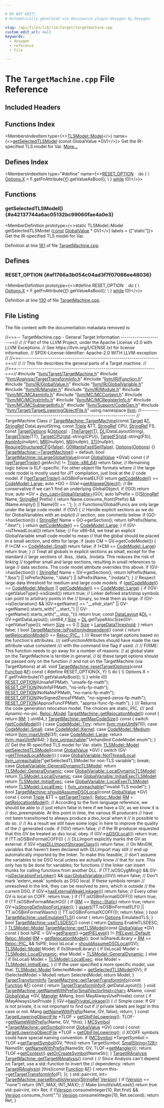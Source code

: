 ```yaml
---

# DO NOT EDIT!
# Automatically generated via docusaurus-plugin-doxygen by Doxygen.

slug: /api/files/lib/lib/target/targetmachine-cpp
custom_edit_url: null
keywords:
  - doxygen
  - reference
  - file

---
```





# The `TargetMachine.cpp` File Reference

<DoxygenPage pluginConfig={pluginConfig}>



## Included Headers

<IncludesList>
<IncludesListItem
  filePath="llvm/Target/TargetMachine.h"
  permalink="/docs/api/files/include/include/llvm/include/llvm/target/targetmachine-h"
  isLocal="true" />
<IncludesListItem
  filePath="llvm/Analysis/TargetTransformInfo.h"
  permalink="/docs/api/files/include/include/llvm/include/llvm/analysis/targettransforminfo-h"
  isLocal="true" />
<IncludesListItem
  filePath="llvm/IR/Function.h"
  permalink="/docs/api/files/include/include/llvm/include/llvm/ir/function-h"
  isLocal="true" />
<IncludesListItem
  filePath="llvm/IR/GlobalValue.h"
  permalink="/docs/api/files/include/include/llvm/include/llvm/ir/globalvalue-h"
  isLocal="true" />
<IncludesListItem
  filePath="llvm/IR/GlobalVariable.h"
  permalink="/docs/api/files/include/include/llvm/include/llvm/ir/globalvariable-h"
  isLocal="true" />
<IncludesListItem
  filePath="llvm/IR/Mangler.h"
  permalink="/docs/api/files/include/include/llvm/include/llvm/ir/mangler-h"
  isLocal="true" />
<IncludesListItem
  filePath="llvm/IR/Module.h"
  permalink="/docs/api/files/include/include/llvm/include/llvm/ir/module-h"
  isLocal="true" />
<IncludesListItem
  filePath="llvm/MC/MCAsmInfo.h"
  permalink="/docs/api/files/include/include/llvm/include/llvm/mc/mcasminfo-h"
  isLocal="true" />
<IncludesListItem
  filePath="llvm/MC/MCContext.h"
  permalink="/docs/api/files/include/include/llvm/include/llvm/mc/mccontext-h"
  isLocal="true" />
<IncludesListItem
  filePath="llvm/MC/MCInstrInfo.h"
  permalink="/docs/api/files/include/include/llvm/include/llvm/mc/mcinstrinfo-h"
  isLocal="true" />
<IncludesListItem
  filePath="llvm/MC/MCRegisterInfo.h"
  permalink="/docs/api/files/include/include/llvm/include/llvm/mc/mcregisterinfo-h"
  isLocal="true" />
<IncludesListItem
  filePath="llvm/MC/MCSubtargetInfo.h"
  permalink="/docs/api/files/include/include/llvm/include/llvm/mc/mcsubtargetinfo-h"
  isLocal="true" />
<IncludesListItem
  filePath="llvm/Support/CodeGen.h"
  permalink="/docs/api/files/include/include/llvm/include/llvm/support/codegen-h"
  isLocal="true" />
<IncludesListItem
  filePath="llvm/Target/TargetLoweringObjectFile.h"
  permalink="/docs/api/files/include/include/llvm/include/llvm/target/targetloweringobjectfile-h"
  isLocal="true" />
</IncludesList>

## Functions Index

<MembersIndex>

<MembersIndexItem
  type={<><a href="/docs/api/namespaces/llvm/tlsmodel/#a8911c5bfb68fc4ed3ac824f04f150120">TLSModel::Model</a></>}
  name={<><a href="#a42137744a6ac05132bc99060fae4a0e3">getSelectedTLSModel</a> (const GlobalValue &#42;GV)</>}>
Get the IR-specified TLS model for Var. <a href="#a42137744a6ac05132bc99060fae4a0e3">More...</a>
</MembersIndexItem>

</MembersIndex>

## Defines Index

<MembersIndex>

<MembersIndexItem
  type="#define"
  name={<><a href="#af1766a3b054c04ad3f7f07086ee48036">RESET&#95;OPTION</a>&nbsp;&nbsp;&nbsp;  do &#123;                                                                  \\
    <a href="/docs/api/files/lib/lib/tablegen/tablegenbackendskeleton-cpp/#ab60f28d7a141ac46ccc200176a1bca8b">Options.X</a> = F.getFnAttribute(<a href="/docs/api/files/lib/lib/tablegen/tablegenbackendskeleton-cpp/#a262774d3e5186511427e5b2414a85f7f">Y</a>).getValueAsBool();     \\
  &#125; <a href="/docs/api/files/lib/lib/target/lib/target/nvptx/nvvmreflect-cpp/#a503c0214540e80733c0a0c53c067e6ee">while</a> (0)</>}>
</MembersIndexItem>

</MembersIndex>


<SectionDefinition>

## Functions

### getSelectedTLSModel() {#a42137744a6ac05132bc99060fae4a0e3}

<MemberDefinition
  prototype={<>static TLSModel::Model getSelectedTLSModel (<a href="/docs/api/files/lib/lib/target/lib/target/aarch64/aarch64promoteconstant-cpp/#a90f8350fecae261c25be85d38b451bff">const</a> <a href="/docs/api/classes/llvm/globalvalue">GlobalValue</a> &#42; GV)</>}
  labels = {["static"]}>
Get the IR-specified TLS model for Var.

Definition at line <a href="#l00161">161</a> of file <a href="/docs/api/files/lib/lib/target/targetmachine-cpp">TargetMachine.cpp</a>.
</MemberDefinition>

</SectionDefinition>

<SectionDefinition>

## Defines

### RESET&#95;OPTION {#af1766a3b054c04ad3f7f07086ee48036}

<MemberDefinition
  prototype={<>#define RESET&#95;OPTION&nbsp;&nbsp;&nbsp;  do &#123;                                                                  \\
    <a href="/docs/api/files/lib/lib/tablegen/tablegenbackendskeleton-cpp/#ab60f28d7a141ac46ccc200176a1bca8b">Options.X</a> = F.getFnAttribute(<a href="/docs/api/files/lib/lib/tablegen/tablegenbackendskeleton-cpp/#a262774d3e5186511427e5b2414a85f7f">Y</a>).getValueAsBool();     \\
  &#125; <a href="/docs/api/files/lib/lib/target/lib/target/nvptx/nvvmreflect-cpp/#a503c0214540e80733c0a0c53c067e6ee">while</a> (0)</>}>

Definition at line <a href="#l00130">130</a> of file <a href="/docs/api/files/lib/lib/target/targetmachine-cpp">TargetMachine.cpp</a>.
</MemberDefinition>

</SectionDefinition>

## File Listing

The file content with the documentation metadata removed is:

<ProgramListing>

<Link id="l00001" /><CodeLine lineNumber="1"><span class="doxyHighlightComment">//===-- TargetMachine.cpp - General Target Information ---------------------==//</span></CodeLine>
<Link id="l00002" /><CodeLine lineNumber="2"><span class="doxyHighlightComment">//</span></CodeLine>
<Link id="l00003" /><CodeLine lineNumber="3"><span class="doxyHighlightComment">// Part of the LLVM Project, under the Apache License v2.0 with LLVM Exceptions.</span></CodeLine>
<Link id="l00004" /><CodeLine lineNumber="4"><span class="doxyHighlightComment">// See https://llvm.org/LICENSE.txt for license information.</span></CodeLine>
<Link id="l00005" /><CodeLine lineNumber="5"><span class="doxyHighlightComment">// SPDX-License-Identifier: Apache-2.0 WITH LLVM-exception</span></CodeLine>
<Link id="l00006" /><CodeLine lineNumber="6"><span class="doxyHighlightComment">//</span></CodeLine>
<Link id="l00007" /><CodeLine lineNumber="7"><span class="doxyHighlightComment">//===----------------------------------------------------------------------===//</span></CodeLine>
<Link id="l00008" /><CodeLine lineNumber="8"><span class="doxyHighlightComment">//</span></CodeLine>
<Link id="l00009" /><CodeLine lineNumber="9"><span class="doxyHighlightComment">// This file describes the general parts of a Target machine.</span></CodeLine>
<Link id="l00010" /><CodeLine lineNumber="10"><span class="doxyHighlightComment">//</span></CodeLine>
<Link id="l00011" /><CodeLine lineNumber="11"><span class="doxyHighlightComment">//===----------------------------------------------------------------------===//</span></CodeLine>
<Link id="l00012" /><CodeLine lineNumber="12"></CodeLine>
<Link id="l00013" /><CodeLine lineNumber="13"><span class="doxyHighlightPreprocessor">#include &quot;<a href="/docs/api/files/include/include/llvm/include/llvm/target/targetmachine-h">llvm/Target/TargetMachine.h</a>&quot;</span></CodeLine>
<Link id="l00014" /><CodeLine lineNumber="14"><span class="doxyHighlightPreprocessor">#include &quot;<a href="/docs/api/files/include/include/llvm/include/llvm/analysis/targettransforminfo-h">llvm/Analysis/TargetTransformInfo.h</a>&quot;</span></CodeLine>
<Link id="l00015" /><CodeLine lineNumber="15"><span class="doxyHighlightPreprocessor">#include &quot;<a href="/docs/api/files/include/include/llvm/include/llvm/ir/function-h">llvm/IR/Function.h</a>&quot;</span></CodeLine>
<Link id="l00016" /><CodeLine lineNumber="16"><span class="doxyHighlightPreprocessor">#include &quot;<a href="/docs/api/files/include/include/llvm/include/llvm/ir/globalvalue-h">llvm/IR/GlobalValue.h</a>&quot;</span></CodeLine>
<Link id="l00017" /><CodeLine lineNumber="17"><span class="doxyHighlightPreprocessor">#include &quot;<a href="/docs/api/files/include/include/llvm/include/llvm/ir/globalvariable-h">llvm/IR/GlobalVariable.h</a>&quot;</span></CodeLine>
<Link id="l00018" /><CodeLine lineNumber="18"><span class="doxyHighlightPreprocessor">#include &quot;<a href="/docs/api/files/include/include/llvm/include/llvm/ir/mangler-h">llvm/IR/Mangler.h</a>&quot;</span></CodeLine>
<Link id="l00019" /><CodeLine lineNumber="19"><span class="doxyHighlightPreprocessor">#include &quot;<a href="/docs/api/files/include/include/llvm/include/llvm/ir/module-h">llvm/IR/Module.h</a>&quot;</span></CodeLine>
<Link id="l00020" /><CodeLine lineNumber="20"><span class="doxyHighlightPreprocessor">#include &quot;<a href="/docs/api/files/include/include/llvm/include/llvm/mc/mcasminfo-h">llvm/MC/MCAsmInfo.h</a>&quot;</span></CodeLine>
<Link id="l00021" /><CodeLine lineNumber="21"><span class="doxyHighlightPreprocessor">#include &quot;<a href="/docs/api/files/include/include/llvm/include/llvm/mc/mccontext-h">llvm/MC/MCContext.h</a>&quot;</span></CodeLine>
<Link id="l00022" /><CodeLine lineNumber="22"><span class="doxyHighlightPreprocessor">#include &quot;<a href="/docs/api/files/include/include/llvm/include/llvm/mc/mcinstrinfo-h">llvm/MC/MCInstrInfo.h</a>&quot;</span></CodeLine>
<Link id="l00023" /><CodeLine lineNumber="23"><span class="doxyHighlightPreprocessor">#include &quot;<a href="/docs/api/files/include/include/llvm/include/llvm/mc/mcregisterinfo-h">llvm/MC/MCRegisterInfo.h</a>&quot;</span></CodeLine>
<Link id="l00024" /><CodeLine lineNumber="24"><span class="doxyHighlightPreprocessor">#include &quot;<a href="/docs/api/files/include/include/llvm/include/llvm/mc/mcsubtargetinfo-h">llvm/MC/MCSubtargetInfo.h</a>&quot;</span></CodeLine>
<Link id="l00025" /><CodeLine lineNumber="25"><span class="doxyHighlightPreprocessor">#include &quot;<a href="/docs/api/files/include/include/llvm/include/llvm/support/codegen-h">llvm/Support/CodeGen.h</a>&quot;</span></CodeLine>
<Link id="l00026" /><CodeLine lineNumber="26"><span class="doxyHighlightPreprocessor">#include &quot;<a href="/docs/api/files/include/include/llvm/include/llvm/target/targetloweringobjectfile-h">llvm/Target/TargetLoweringObjectFile.h</a>&quot;</span></CodeLine>
<Link id="l00027" /><CodeLine lineNumber="27"><span class="doxyHighlightKeyword">using namespace </span><span class="doxyHighlight"><a href="/docs/api/namespaces/llvm">llvm</a>;</span></CodeLine>
<Link id="l00028" /><CodeLine lineNumber="28"></CodeLine>
<Link id="l00029" /><CodeLine lineNumber="29"><span class="doxyHighlightComment">//---------------------------------------------------------------------------</span></CodeLine>
<Link id="l00030" /><CodeLine lineNumber="30"><span class="doxyHighlightComment">// TargetMachine Class</span></CodeLine>
<Link id="l00031" /><CodeLine lineNumber="31"><span class="doxyHighlightComment">//</span></CodeLine>
<Link id="l00032" /><CodeLine lineNumber="32"></CodeLine>
<Link id="l00033" /><CodeLine lineNumber="33" lineLink="/docs/api/classes/llvm/targetmachine/#af0be9a5447cbeb928c2e3156cc071017"><span class="doxyHighlight"><a href="/docs/api/classes/llvm/targetmachine/#af0be9a5447cbeb928c2e3156cc071017">TargetMachine::TargetMachine</a>(</span><span class="doxyHighlightKeyword">const</span><span class="doxyHighlight"> <a href="/docs/api/classes/llvm/target">Target</a> &amp;<a href="/docs/api/files/lib/lib/target/lib/target/mips/mips16isellowering-cpp/#a0acb682b8260ab1c60b918599864e2e5">T</a>, <a href="/docs/api/classes/llvm/stringref">StringRef</a> DataLayoutString,</span></CodeLine>
<Link id="l00034" /><CodeLine lineNumber="34"><span class="doxyHighlight">                             </span><span class="doxyHighlightKeyword">const</span><span class="doxyHighlight"> <a href="/docs/api/classes/llvm/triple">Triple</a> &amp;TT, <a href="/docs/api/classes/llvm/stringref">StringRef</a> CPU, <a href="/docs/api/classes/llvm/stringref">StringRef</a> FS,</span></CodeLine>
<Link id="l00035" /><CodeLine lineNumber="35"><span class="doxyHighlight">                             </span><span class="doxyHighlightKeyword">const</span><span class="doxyHighlight"> <a href="/docs/api/classes/llvm/targetoptions">TargetOptions</a> &amp;<a href="/docs/api/classes/llvm/targetmachine/#ab1fb67187fc37e569cc5171cbebba873">Options</a>)</span></CodeLine>
<Link id="l00036" /><CodeLine lineNumber="36"><span class="doxyHighlight">    : <a href="/docs/api/classes/llvm/targetmachine/#adde45f08eafa48f29b1b6d9f98a38814">TheTarget</a>(<a href="/docs/api/files/lib/lib/target/lib/target/mips/mips16isellowering-cpp/#a0acb682b8260ab1c60b918599864e2e5">T</a>), <a href="/docs/api/classes/llvm/targetmachine/#a8c1d24a5ba7222c0f7ddce3a50a7a048">DL</a>(DataLayoutString), <a href="/docs/api/classes/llvm/targetmachine/#a05856d96e88224279af8b29edfd1c9ad">TargetTriple</a>(TT),</span></CodeLine>
<Link id="l00037" /><CodeLine lineNumber="37"><span class="doxyHighlight">      <a href="/docs/api/classes/llvm/targetmachine/#a9ca45577ddb8efe4904398939fae28d1">TargetCPU</a>(<a href="/docs/api/namespaces/std">std</a>::string(CPU)), <a href="/docs/api/classes/llvm/targetmachine/#a795cc09ce82b6ef057e5400a5cee7d68">TargetFS</a>(<a href="/docs/api/namespaces/std">std</a>::string(FS)), <a href="/docs/api/classes/llvm/targetmachine/#a05f434744b4ee29d39763ce90aae0156">AsmInfo</a>(nullptr),</span></CodeLine>
<Link id="l00038" /><CodeLine lineNumber="38"><span class="doxyHighlight">      <a href="/docs/api/classes/llvm/targetmachine/#af7371bb744de95d18d5b583bedf49056">MRI</a>(nullptr), <a href="/docs/api/classes/llvm/targetmachine/#a6f6199d597301a76dc85a4c244549fdd">MII</a>(nullptr), <a href="/docs/api/classes/llvm/targetmachine/#aaebd1c0e5f028848cc0e548bf015aaf1">STI</a>(nullptr), <a href="/docs/api/classes/llvm/targetmachine/#abf089bfce826d2561637f8a6b388e27d">RequireStructuredCFG</a>(<a href="/docs/api/namespaces/false">false</a>),</span></CodeLine>
<Link id="l00039" /><CodeLine lineNumber="39"><span class="doxyHighlight">      <a href="/docs/api/classes/llvm/targetmachine/#a9398df1c20ab3f6d740829adfa6e56d9">O0WantsFastISel</a>(<a href="/docs/api/namespaces/false">false</a>), <a href="/docs/api/classes/llvm/targetmachine/#ab1fb67187fc37e569cc5171cbebba873">Options</a>(<a href="/docs/api/classes/llvm/targetmachine/#ab1fb67187fc37e569cc5171cbebba873">Options</a>) &#123;&#125;</span></CodeLine>
<Link id="l00040" /><CodeLine lineNumber="40"></CodeLine>
<Link id="l00041" /><CodeLine lineNumber="41"><span class="doxyHighlight"><a href="/docs/api/classes/llvm/targetmachine/#ac5319a5805c0cbcf008ac45415c9b96e">TargetMachine::~TargetMachine</a>() = </span><span class="doxyHighlightKeywordFlow">default</span><span class="doxyHighlight">;</span></CodeLine>
<Link id="l00042" /><CodeLine lineNumber="42"></CodeLine>
<Link id="l00043" /><CodeLine lineNumber="43" lineLink="/docs/api/classes/llvm/targetmachine/#ae5d09e961ee51900ce14d985bbc0839b"><span class="doxyHighlightKeywordType">bool</span><span class="doxyHighlight"> <a href="/docs/api/classes/llvm/targetmachine/#ae5d09e961ee51900ce14d985bbc0839b">TargetMachine::isLargeGlobalValue</a>(</span><span class="doxyHighlightKeyword">const</span><span class="doxyHighlight"> <a href="/docs/api/classes/llvm/globalvalue">GlobalValue</a> &#42;GVal)</span><span class="doxyHighlightKeyword"> const </span><span class="doxyHighlight">&#123;</span></CodeLine>
<Link id="l00044" /><CodeLine lineNumber="44"><span class="doxyHighlight">  </span><span class="doxyHighlightKeywordFlow">if</span><span class="doxyHighlight"> (<a href="/docs/api/classes/llvm/targetmachine/#a33fe94054a904130a7c774f78423c8b7">getTargetTriple</a>().getArch() != <a href="/docs/api/classes/llvm/triple/#a547abd13f7a3c063aa72c8192a868154a13d8ce5e71051718a537277c6a594062">Triple::x86&#95;64</a>)</span></CodeLine>
<Link id="l00045" /><CodeLine lineNumber="45"><span class="doxyHighlight">    </span><span class="doxyHighlightKeywordFlow">return</span><span class="doxyHighlight"> </span><span class="doxyHighlightKeyword">false</span><span class="doxyHighlight">;</span></CodeLine>
<Link id="l00046" /><CodeLine lineNumber="46"></CodeLine>
<Link id="l00047" /><CodeLine lineNumber="47"><span class="doxyHighlight">  </span><span class="doxyHighlightComment">// Remaining logic below is ELF-specific. For other object file formats where</span></CodeLine>
<Link id="l00048" /><CodeLine lineNumber="48"><span class="doxyHighlight">  </span><span class="doxyHighlightComment">// the large code model is mostly used for JIT compilation, just look at the</span></CodeLine>
<Link id="l00049" /><CodeLine lineNumber="49"><span class="doxyHighlight">  </span><span class="doxyHighlightComment">// code model.</span></CodeLine>
<Link id="l00050" /><CodeLine lineNumber="50"><span class="doxyHighlight">  </span><span class="doxyHighlightKeywordFlow">if</span><span class="doxyHighlight"> (!<a href="/docs/api/classes/llvm/targetmachine/#a33fe94054a904130a7c774f78423c8b7">getTargetTriple</a>().isOSBinFormatELF())</span></CodeLine>
<Link id="l00051" /><CodeLine lineNumber="51"><span class="doxyHighlight">    </span><span class="doxyHighlightKeywordFlow">return</span><span class="doxyHighlight"> <a href="/docs/api/classes/llvm/targetmachine/#ae106f6c6362377b3016f0d174227e193">getCodeModel</a>() == <a href="/docs/api/namespaces/llvm/codemodel/#afc59396a9e5809fc92938e203d91a8dfa5208f558fccf9f63423fb5385bb3e75c">CodeModel::Large</a>;</span></CodeLine>
<Link id="l00052" /><CodeLine lineNumber="52"></CodeLine>
<Link id="l00053" /><CodeLine lineNumber="53"><span class="doxyHighlight">  </span><span class="doxyHighlightKeyword">auto</span><span class="doxyHighlight"> &#42;GO = GVal-&gt;<a href="/docs/api/classes/llvm/globalvalue/#a788ede5201dc9b44e419e9fd2fbb38bf">getAliaseeObject</a>();</span></CodeLine>
<Link id="l00054" /><CodeLine lineNumber="54"></CodeLine>
<Link id="l00055" /><CodeLine lineNumber="55"><span class="doxyHighlight">  </span><span class="doxyHighlightComment">// Be conservative if we can&#39;t find an underlying GlobalObject.</span></CodeLine>
<Link id="l00056" /><CodeLine lineNumber="56"><span class="doxyHighlight">  </span><span class="doxyHighlightKeywordFlow">if</span><span class="doxyHighlight"> (!GO)</span></CodeLine>
<Link id="l00057" /><CodeLine lineNumber="57"><span class="doxyHighlight">    </span><span class="doxyHighlightKeywordFlow">return</span><span class="doxyHighlight"> </span><span class="doxyHighlightKeyword">true</span><span class="doxyHighlight">;</span></CodeLine>
<Link id="l00058" /><CodeLine lineNumber="58"></CodeLine>
<Link id="l00059" /><CodeLine lineNumber="59"><span class="doxyHighlight">  </span><span class="doxyHighlightKeyword">auto</span><span class="doxyHighlight"> &#42;GV = <a href="/docs/api/namespaces/llvm/#a22eeee01734061ac1b31ccd994c49eef">dyn&#95;cast&lt;GlobalVariable&gt;</a>(GO);</span></CodeLine>
<Link id="l00060" /><CodeLine lineNumber="60"></CodeLine>
<Link id="l00061" /><CodeLine lineNumber="61"><span class="doxyHighlight">  </span><span class="doxyHighlightKeyword">auto</span><span class="doxyHighlight"> IsPrefix = &#91;&#93;(<a href="/docs/api/classes/llvm/stringref">StringRef</a> Name, <a href="/docs/api/classes/llvm/stringref">StringRef</a> Prefix) &#123;</span></CodeLine>
<Link id="l00062" /><CodeLine lineNumber="62"><span class="doxyHighlight">    </span><span class="doxyHighlightKeywordFlow">return</span><span class="doxyHighlight"> Name.consume&#95;front(Prefix) &amp;&amp; (Name.empty() || Name&#91;0&#93; == </span><span class="doxyHighlightCharLiteral">&#39;.&#39;</span><span class="doxyHighlight">);</span></CodeLine>
<Link id="l00063" /><CodeLine lineNumber="63"><span class="doxyHighlight">  &#125;;</span></CodeLine>
<Link id="l00064" /><CodeLine lineNumber="64"></CodeLine>
<Link id="l00065" /><CodeLine lineNumber="65"><span class="doxyHighlight">  </span><span class="doxyHighlightComment">// Functions/GlobalIFuncs are only large under the large code model.</span></CodeLine>
<Link id="l00066" /><CodeLine lineNumber="66"><span class="doxyHighlight">  </span><span class="doxyHighlightKeywordFlow">if</span><span class="doxyHighlight"> (!GV) &#123;</span></CodeLine>
<Link id="l00067" /><CodeLine lineNumber="67"><span class="doxyHighlight">    </span><span class="doxyHighlightComment">// Handle explicit sections as we do for GlobalVariables with an explicit</span></CodeLine>
<Link id="l00068" /><CodeLine lineNumber="68"><span class="doxyHighlight">    </span><span class="doxyHighlightComment">// section, see comments below.</span></CodeLine>
<Link id="l00069" /><CodeLine lineNumber="69"><span class="doxyHighlight">    </span><span class="doxyHighlightKeywordFlow">if</span><span class="doxyHighlight"> (GO-&gt;hasSection()) &#123;</span></CodeLine>
<Link id="l00070" /><CodeLine lineNumber="70"><span class="doxyHighlight">      <a href="/docs/api/classes/llvm/stringref">StringRef</a> Name = GO-&gt;getSection();</span></CodeLine>
<Link id="l00071" /><CodeLine lineNumber="71"><span class="doxyHighlight">      </span><span class="doxyHighlightKeywordFlow">return</span><span class="doxyHighlight"> IsPrefix(Name, </span><span class="doxyHighlightStringLiteral">&quot;.ltext&quot;</span><span class="doxyHighlight">);</span></CodeLine>
<Link id="l00072" /><CodeLine lineNumber="72"><span class="doxyHighlight">    &#125;</span></CodeLine>
<Link id="l00073" /><CodeLine lineNumber="73"><span class="doxyHighlight">    </span><span class="doxyHighlightKeywordFlow">return</span><span class="doxyHighlight"> <a href="/docs/api/classes/llvm/targetmachine/#ae106f6c6362377b3016f0d174227e193">getCodeModel</a>() == <a href="/docs/api/namespaces/llvm/codemodel/#afc59396a9e5809fc92938e203d91a8dfa5208f558fccf9f63423fb5385bb3e75c">CodeModel::Large</a>;</span></CodeLine>
<Link id="l00074" /><CodeLine lineNumber="74"><span class="doxyHighlight">  &#125;</span></CodeLine>
<Link id="l00075" /><CodeLine lineNumber="75"></CodeLine>
<Link id="l00076" /><CodeLine lineNumber="76"><span class="doxyHighlight">  </span><span class="doxyHighlightKeywordFlow">if</span><span class="doxyHighlight"> (GV-&gt;isThreadLocal())</span></CodeLine>
<Link id="l00077" /><CodeLine lineNumber="77"><span class="doxyHighlight">    </span><span class="doxyHighlightKeywordFlow">return</span><span class="doxyHighlight"> </span><span class="doxyHighlightKeyword">false</span><span class="doxyHighlight">;</span></CodeLine>
<Link id="l00078" /><CodeLine lineNumber="78"></CodeLine>
<Link id="l00079" /><CodeLine lineNumber="79"><span class="doxyHighlight">  </span><span class="doxyHighlightComment">// For x86-64, we treat an explicit GlobalVariable small code model to mean</span></CodeLine>
<Link id="l00080" /><CodeLine lineNumber="80"><span class="doxyHighlight">  </span><span class="doxyHighlightComment">// that the global should be placed in a small section, and ditto for large.</span></CodeLine>
<Link id="l00081" /><CodeLine lineNumber="81"><span class="doxyHighlight">  </span><span class="doxyHighlightKeywordFlow">if</span><span class="doxyHighlight"> (</span><span class="doxyHighlightKeyword">auto</span><span class="doxyHighlight"> CM = GV-&gt;getCodeModel()) &#123;</span></CodeLine>
<Link id="l00082" /><CodeLine lineNumber="82"><span class="doxyHighlight">    </span><span class="doxyHighlightKeywordFlow">if</span><span class="doxyHighlight"> (&#42;CM == <a href="/docs/api/namespaces/llvm/codemodel/#afc59396a9e5809fc92938e203d91a8dfaa2554ef60dc191c6005ba9eecbc9aea0">CodeModel::Small</a>)</span></CodeLine>
<Link id="l00083" /><CodeLine lineNumber="83"><span class="doxyHighlight">      </span><span class="doxyHighlightKeywordFlow">return</span><span class="doxyHighlight"> </span><span class="doxyHighlightKeyword">false</span><span class="doxyHighlight">;</span></CodeLine>
<Link id="l00084" /><CodeLine lineNumber="84"><span class="doxyHighlight">    </span><span class="doxyHighlightKeywordFlow">if</span><span class="doxyHighlight"> (&#42;CM == <a href="/docs/api/namespaces/llvm/codemodel/#afc59396a9e5809fc92938e203d91a8dfa5208f558fccf9f63423fb5385bb3e75c">CodeModel::Large</a>)</span></CodeLine>
<Link id="l00085" /><CodeLine lineNumber="85"><span class="doxyHighlight">      </span><span class="doxyHighlightKeywordFlow">return</span><span class="doxyHighlight"> </span><span class="doxyHighlightKeyword">true</span><span class="doxyHighlight">;</span></CodeLine>
<Link id="l00086" /><CodeLine lineNumber="86"><span class="doxyHighlight">  &#125;</span></CodeLine>
<Link id="l00087" /><CodeLine lineNumber="87"></CodeLine>
<Link id="l00088" /><CodeLine lineNumber="88"><span class="doxyHighlight">  </span><span class="doxyHighlightComment">// Treat all globals in explicit sections as small, except for the standard</span></CodeLine>
<Link id="l00089" /><CodeLine lineNumber="89"><span class="doxyHighlight">  </span><span class="doxyHighlightComment">// large sections of .lbss, .ldata, .lrodata. This reduces the risk of linking</span></CodeLine>
<Link id="l00090" /><CodeLine lineNumber="90"><span class="doxyHighlight">  </span><span class="doxyHighlightComment">// together small and large sections, resulting in small references to large</span></CodeLine>
<Link id="l00091" /><CodeLine lineNumber="91"><span class="doxyHighlight">  </span><span class="doxyHighlightComment">// data sections. The code model attribute overrides this above.</span></CodeLine>
<Link id="l00092" /><CodeLine lineNumber="92"><span class="doxyHighlight">  </span><span class="doxyHighlightKeywordFlow">if</span><span class="doxyHighlight"> (GV-&gt;hasSection()) &#123;</span></CodeLine>
<Link id="l00093" /><CodeLine lineNumber="93"><span class="doxyHighlight">    <a href="/docs/api/classes/llvm/stringref">StringRef</a> Name = GV-&gt;getSection();</span></CodeLine>
<Link id="l00094" /><CodeLine lineNumber="94"><span class="doxyHighlight">    </span><span class="doxyHighlightKeywordFlow">return</span><span class="doxyHighlight"> IsPrefix(Name, </span><span class="doxyHighlightStringLiteral">&quot;.lbss&quot;</span><span class="doxyHighlight">) || IsPrefix(Name, </span><span class="doxyHighlightStringLiteral">&quot;.ldata&quot;</span><span class="doxyHighlight">) ||</span></CodeLine>
<Link id="l00095" /><CodeLine lineNumber="95"><span class="doxyHighlight">           IsPrefix(Name, </span><span class="doxyHighlightStringLiteral">&quot;.lrodata&quot;</span><span class="doxyHighlight">);</span></CodeLine>
<Link id="l00096" /><CodeLine lineNumber="96"><span class="doxyHighlight">  &#125;</span></CodeLine>
<Link id="l00097" /><CodeLine lineNumber="97"></CodeLine>
<Link id="l00098" /><CodeLine lineNumber="98"><span class="doxyHighlight">  </span><span class="doxyHighlightComment">// Respect large data threshold for medium and large code models.</span></CodeLine>
<Link id="l00099" /><CodeLine lineNumber="99"><span class="doxyHighlight">  </span><span class="doxyHighlightKeywordFlow">if</span><span class="doxyHighlight"> (<a href="/docs/api/classes/llvm/targetmachine/#ae106f6c6362377b3016f0d174227e193">getCodeModel</a>() == <a href="/docs/api/namespaces/llvm/codemodel/#afc59396a9e5809fc92938e203d91a8dfa29275c05d0afdbda643f7a0fbad83832">CodeModel::Medium</a> ||</span></CodeLine>
<Link id="l00100" /><CodeLine lineNumber="100"><span class="doxyHighlight">      <a href="/docs/api/classes/llvm/targetmachine/#ae106f6c6362377b3016f0d174227e193">getCodeModel</a>() == <a href="/docs/api/namespaces/llvm/codemodel/#afc59396a9e5809fc92938e203d91a8dfa5208f558fccf9f63423fb5385bb3e75c">CodeModel::Large</a>) &#123;</span></CodeLine>
<Link id="l00101" /><CodeLine lineNumber="101"><span class="doxyHighlight">    </span><span class="doxyHighlightKeywordFlow">if</span><span class="doxyHighlight"> (!GV-&gt;getValueType()-&gt;isSized())</span></CodeLine>
<Link id="l00102" /><CodeLine lineNumber="102"><span class="doxyHighlight">      </span><span class="doxyHighlightKeywordFlow">return</span><span class="doxyHighlight"> </span><span class="doxyHighlightKeyword">true</span><span class="doxyHighlight">;</span></CodeLine>
<Link id="l00103" /><CodeLine lineNumber="103"><span class="doxyHighlight">    </span><span class="doxyHighlightComment">// Linker defined start/stop symbols can point to arbitrary points in the</span></CodeLine>
<Link id="l00104" /><CodeLine lineNumber="104"><span class="doxyHighlight">    </span><span class="doxyHighlightComment">// binary, so treat them as large.</span></CodeLine>
<Link id="l00105" /><CodeLine lineNumber="105"><span class="doxyHighlight">    </span><span class="doxyHighlightKeywordFlow">if</span><span class="doxyHighlight"> (GV-&gt;isDeclaration() &amp;&amp; (GV-&gt;getName() == </span><span class="doxyHighlightStringLiteral">&quot;&#95;&#95;ehdr&#95;start&quot;</span><span class="doxyHighlight"> ||</span></CodeLine>
<Link id="l00106" /><CodeLine lineNumber="106"><span class="doxyHighlight">                                GV-&gt;getName().starts&#95;with(</span><span class="doxyHighlightStringLiteral">&quot;&#95;&#95;start&#95;&quot;</span><span class="doxyHighlight">) ||</span></CodeLine>
<Link id="l00107" /><CodeLine lineNumber="107"><span class="doxyHighlight">                                GV-&gt;getName().starts&#95;with(</span><span class="doxyHighlightStringLiteral">&quot;&#95;&#95;stop&#95;&quot;</span><span class="doxyHighlight">)))</span></CodeLine>
<Link id="l00108" /><CodeLine lineNumber="108"><span class="doxyHighlight">      </span><span class="doxyHighlightKeywordFlow">return</span><span class="doxyHighlight"> </span><span class="doxyHighlightKeyword">true</span><span class="doxyHighlight">;</span></CodeLine>
<Link id="l00109" /><CodeLine lineNumber="109"><span class="doxyHighlight">    </span><span class="doxyHighlightKeyword">const</span><span class="doxyHighlight"> <a href="/docs/api/classes/llvm/datalayout">DataLayout</a> &amp;<a href="/docs/api/classes/llvm/targetmachine/#a8c1d24a5ba7222c0f7ddce3a50a7a048">DL</a> = GV-&gt;getDataLayout();</span></CodeLine>
<Link id="l00110" /><CodeLine lineNumber="110"><span class="doxyHighlight">    uint64&#95;t <a href="/docs/api/files/lib/lib/analysis/inlineorder-cpp/#a7ee6f0cb51c3b9056199e9a0001fe8c3a6f6cb72d544962fa333e2e34ce64f719">Size</a> = <a href="/docs/api/classes/llvm/targetmachine/#a8c1d24a5ba7222c0f7ddce3a50a7a048">DL</a>.getTypeAllocSize(GV-&gt;getValueType());</span></CodeLine>
<Link id="l00111" /><CodeLine lineNumber="111"><span class="doxyHighlight">    </span><span class="doxyHighlightKeywordFlow">return</span><span class="doxyHighlight"> <a href="/docs/api/files/lib/lib/analysis/inlineorder-cpp/#a7ee6f0cb51c3b9056199e9a0001fe8c3a6f6cb72d544962fa333e2e34ce64f719">Size</a> == 0 || <a href="/docs/api/files/lib/lib/analysis/inlineorder-cpp/#a7ee6f0cb51c3b9056199e9a0001fe8c3a6f6cb72d544962fa333e2e34ce64f719">Size</a> &gt; <a href="/docs/api/classes/llvm/targetmachine/#a3ed0d9d3435519eeec1fecfa49753077">LargeDataThreshold</a>;</span></CodeLine>
<Link id="l00112" /><CodeLine lineNumber="112"><span class="doxyHighlight">  &#125;</span></CodeLine>
<Link id="l00113" /><CodeLine lineNumber="113"></CodeLine>
<Link id="l00114" /><CodeLine lineNumber="114"><span class="doxyHighlight">  </span><span class="doxyHighlightKeywordFlow">return</span><span class="doxyHighlight"> </span><span class="doxyHighlightKeyword">false</span><span class="doxyHighlight">;</span></CodeLine>
<Link id="l00115" /><CodeLine lineNumber="115"><span class="doxyHighlight">&#125;</span></CodeLine>
<Link id="l00116" /><CodeLine lineNumber="116"></CodeLine>
<Link id="l00117" /><CodeLine lineNumber="117" lineLink="/docs/api/classes/llvm/targetmachine/#a0e5ffac7fd84af772a216629f8bd6da9"><span class="doxyHighlightKeywordType">bool</span><span class="doxyHighlight"> <a href="/docs/api/classes/llvm/targetmachine/#a0e5ffac7fd84af772a216629f8bd6da9">TargetMachine::isPositionIndependent</a>()</span><span class="doxyHighlightKeyword"> const </span><span class="doxyHighlight">&#123;</span></CodeLine>
<Link id="l00118" /><CodeLine lineNumber="118"><span class="doxyHighlight">  </span><span class="doxyHighlightKeywordFlow">return</span><span class="doxyHighlight"> <a href="/docs/api/classes/llvm/targetmachine/#a846a6b6b666a842d3a17f128e1826bc4">getRelocationModel</a>() == <a href="/docs/api/namespaces/llvm/reloc/#af59f6dc86e80aaf56f1afd155eebf568adc2075e13a68142b26e05ac08bbfc320">Reloc::PIC&#95;</a>;</span></CodeLine>
<Link id="l00119" /><CodeLine lineNumber="119"><span class="doxyHighlight">&#125;</span></CodeLine>
<Link id="l00120" /><CodeLine lineNumber="120"></CodeLine>
<Link id="l00121" /><CodeLine lineNumber="121"><span class="doxyHighlightComment">/// Reset the target options based on the function&#39;s attributes.</span></CodeLine>
<Link id="l00122" /><CodeLine lineNumber="122"><span class="doxyHighlightComment">/// setFunctionAttributes should have made the raw attribute value consistent</span></CodeLine>
<Link id="l00123" /><CodeLine lineNumber="123"><span class="doxyHighlightComment">/// with the command line flag if used.</span></CodeLine>
<Link id="l00124" /><CodeLine lineNumber="124"><span class="doxyHighlightComment">//</span></CodeLine>
<Link id="l00125" /><CodeLine lineNumber="125"><span class="doxyHighlightComment">// FIXME: This function needs to go away for a number of reasons:</span></CodeLine>
<Link id="l00126" /><CodeLine lineNumber="126"><span class="doxyHighlightComment">// a) global state on the TargetMachine is terrible in general,</span></CodeLine>
<Link id="l00127" /><CodeLine lineNumber="127"><span class="doxyHighlightComment">// b) these target options should be passed only on the function</span></CodeLine>
<Link id="l00128" /><CodeLine lineNumber="128"><span class="doxyHighlightComment">//    and not on the TargetMachine (via TargetOptions) at all.</span></CodeLine>
<Link id="l00129" /><CodeLine lineNumber="129" lineLink="/docs/api/classes/llvm/targetmachine/#af0a50afebb9bed07d36be2bac4c6f729"><span class="doxyHighlightKeywordType">void</span><span class="doxyHighlight"> <a href="/docs/api/classes/llvm/targetmachine/#af0a50afebb9bed07d36be2bac4c6f729">TargetMachine::resetTargetOptions</a>(</span><span class="doxyHighlightKeyword">const</span><span class="doxyHighlight"> <a href="/docs/api/classes/llvm/function">Function</a> &amp;<a href="/docs/api/files/lib/lib/support/md5-cpp/#a96d73bbd7af15cb1fc38c3f4a3bd82e9">F</a>)</span><span class="doxyHighlightKeyword"> const </span><span class="doxyHighlight">&#123;</span></CodeLine>
<Link id="l00130" /><CodeLine lineNumber="130"><span class="doxyHighlightPreprocessor">#define RESET&#95;OPTION(X, Y)                                              \\</span></CodeLine>
<Link id="l00131" /><CodeLine lineNumber="131"><span class="doxyHighlightPreprocessor">  do &#123;                                                                  \\</span></CodeLine>
<Link id="l00132" /><CodeLine lineNumber="132"><span class="doxyHighlightPreprocessor">    Options.X = F.getFnAttribute(Y).getValueAsBool();     \\</span></CodeLine>
<Link id="l00133" /><CodeLine lineNumber="133"><span class="doxyHighlightPreprocessor">  &#125; while (0)</span></CodeLine>
<Link id="l00134" /><CodeLine lineNumber="134"></CodeLine>
<Link id="l00135" /><CodeLine lineNumber="135"><span class="doxyHighlight">  <a href="#af1766a3b054c04ad3f7f07086ee48036">RESET&#95;OPTION</a>(UnsafeFPMath, </span><span class="doxyHighlightStringLiteral">&quot;unsafe-fp-math&quot;</span><span class="doxyHighlight">);</span></CodeLine>
<Link id="l00136" /><CodeLine lineNumber="136"><span class="doxyHighlight">  <a href="#af1766a3b054c04ad3f7f07086ee48036">RESET&#95;OPTION</a>(NoInfsFPMath, </span><span class="doxyHighlightStringLiteral">&quot;no-infs-fp-math&quot;</span><span class="doxyHighlight">);</span></CodeLine>
<Link id="l00137" /><CodeLine lineNumber="137"><span class="doxyHighlight">  <a href="#af1766a3b054c04ad3f7f07086ee48036">RESET&#95;OPTION</a>(NoNaNsFPMath, </span><span class="doxyHighlightStringLiteral">&quot;no-nans-fp-math&quot;</span><span class="doxyHighlight">);</span></CodeLine>
<Link id="l00138" /><CodeLine lineNumber="138"><span class="doxyHighlight">  <a href="#af1766a3b054c04ad3f7f07086ee48036">RESET&#95;OPTION</a>(NoSignedZerosFPMath, </span><span class="doxyHighlightStringLiteral">&quot;no-signed-zeros-fp-math&quot;</span><span class="doxyHighlight">);</span></CodeLine>
<Link id="l00139" /><CodeLine lineNumber="139"><span class="doxyHighlight">  <a href="#af1766a3b054c04ad3f7f07086ee48036">RESET&#95;OPTION</a>(ApproxFuncFPMath, </span><span class="doxyHighlightStringLiteral">&quot;approx-func-fp-math&quot;</span><span class="doxyHighlight">);</span></CodeLine>
<Link id="l00140" /><CodeLine lineNumber="140"><span class="doxyHighlight">&#125;</span></CodeLine>
<Link id="l00141" /><CodeLine lineNumber="141"></CodeLine>
<Link id="l00142" /><CodeLine lineNumber="142"><span class="doxyHighlightComment">/// Returns the code generation relocation model. The choices are static, PIC,</span></CodeLine>
<Link id="l00143" /><CodeLine lineNumber="143"><span class="doxyHighlightComment">/// and dynamic-no-pic.</span></CodeLine>
<Link id="l00144" /><CodeLine lineNumber="144" lineLink="/docs/api/classes/llvm/targetmachine/#a846a6b6b666a842d3a17f128e1826bc4"><span class="doxyHighlight"><a href="/docs/api/namespaces/llvm/reloc/#af59f6dc86e80aaf56f1afd155eebf568">Reloc::Model</a> <a href="/docs/api/classes/llvm/targetmachine/#a846a6b6b666a842d3a17f128e1826bc4">TargetMachine::getRelocationModel</a>()</span><span class="doxyHighlightKeyword"> const </span><span class="doxyHighlight">&#123; </span><span class="doxyHighlightKeywordFlow">return</span><span class="doxyHighlight"> <a href="/docs/api/classes/llvm/targetmachine/#a588867fa922c392886b07e0ad42038b4">RM</a>; &#125;</span></CodeLine>
<Link id="l00145" /><CodeLine lineNumber="145"></CodeLine>
<Link id="l00146" /><CodeLine lineNumber="146" lineLink="/docs/api/classes/llvm/targetmachine/#a2f21a13fb913784a6a3b7e0a103827a8"><span class="doxyHighlight">uint64&#95;t <a href="/docs/api/classes/llvm/targetmachine/#a2f21a13fb913784a6a3b7e0a103827a8">TargetMachine::getMaxCodeSize</a>()</span><span class="doxyHighlightKeyword"> const </span><span class="doxyHighlight">&#123;</span></CodeLine>
<Link id="l00147" /><CodeLine lineNumber="147"><span class="doxyHighlight">  </span><span class="doxyHighlightKeywordFlow">switch</span><span class="doxyHighlight"> (<a href="/docs/api/classes/llvm/targetmachine/#ae106f6c6362377b3016f0d174227e193">getCodeModel</a>()) &#123;</span></CodeLine>
<Link id="l00148" /><CodeLine lineNumber="148"><span class="doxyHighlight">  </span><span class="doxyHighlightKeywordFlow">case</span><span class="doxyHighlight"> <a href="/docs/api/namespaces/llvm/codemodel/#afc59396a9e5809fc92938e203d91a8dfa686bcdfaefdfe3f49acbfe6f680bc22d">CodeModel::Tiny</a>:</span></CodeLine>
<Link id="l00149" /><CodeLine lineNumber="149"><span class="doxyHighlight">    </span><span class="doxyHighlightKeywordFlow">return</span><span class="doxyHighlight"> <a href="/docs/api/namespaces/llvm/#af80bd4ec8a9b2f8e7d9d75ab708a55c2">llvm::maxUIntN</a>(10);</span></CodeLine>
<Link id="l00150" /><CodeLine lineNumber="150"><span class="doxyHighlight">  </span><span class="doxyHighlightKeywordFlow">case</span><span class="doxyHighlight"> <a href="/docs/api/namespaces/llvm/codemodel/#afc59396a9e5809fc92938e203d91a8dfaa2554ef60dc191c6005ba9eecbc9aea0">CodeModel::Small</a>:</span></CodeLine>
<Link id="l00151" /><CodeLine lineNumber="151"><span class="doxyHighlight">  </span><span class="doxyHighlightKeywordFlow">case</span><span class="doxyHighlight"> <a href="/docs/api/namespaces/llvm/codemodel/#afc59396a9e5809fc92938e203d91a8dfaa6a2e45ae404e3f797d2d7e9f3a48949">CodeModel::Kernel</a>:</span></CodeLine>
<Link id="l00152" /><CodeLine lineNumber="152"><span class="doxyHighlight">  </span><span class="doxyHighlightKeywordFlow">case</span><span class="doxyHighlight"> <a href="/docs/api/namespaces/llvm/codemodel/#afc59396a9e5809fc92938e203d91a8dfa29275c05d0afdbda643f7a0fbad83832">CodeModel::Medium</a>:</span></CodeLine>
<Link id="l00153" /><CodeLine lineNumber="153"><span class="doxyHighlight">    </span><span class="doxyHighlightKeywordFlow">return</span><span class="doxyHighlight"> <a href="/docs/api/namespaces/llvm/#af80bd4ec8a9b2f8e7d9d75ab708a55c2">llvm::maxUIntN</a>(31);</span></CodeLine>
<Link id="l00154" /><CodeLine lineNumber="154"><span class="doxyHighlight">  </span><span class="doxyHighlightKeywordFlow">case</span><span class="doxyHighlight"> <a href="/docs/api/namespaces/llvm/codemodel/#afc59396a9e5809fc92938e203d91a8dfa5208f558fccf9f63423fb5385bb3e75c">CodeModel::Large</a>:</span></CodeLine>
<Link id="l00155" /><CodeLine lineNumber="155"><span class="doxyHighlight">    </span><span class="doxyHighlightKeywordFlow">return</span><span class="doxyHighlight"> <a href="/docs/api/namespaces/llvm/#af80bd4ec8a9b2f8e7d9d75ab708a55c2">llvm::maxUIntN</a>(64);</span></CodeLine>
<Link id="l00156" /><CodeLine lineNumber="156"><span class="doxyHighlight">  &#125;</span></CodeLine>
<Link id="l00157" /><CodeLine lineNumber="157"><span class="doxyHighlight">  <a href="/docs/api/files/include/include/llvm/include/llvm/support/errorhandling-h/#ace243f5c25697a1107cce46626b3dc94">llvm&#95;unreachable</a>(</span><span class="doxyHighlightStringLiteral">&quot;Unhandled CodeModel enum&quot;</span><span class="doxyHighlight">);</span></CodeLine>
<Link id="l00158" /><CodeLine lineNumber="158"><span class="doxyHighlight">&#125;</span></CodeLine>
<Link id="l00159" /><CodeLine lineNumber="159"></CodeLine>
<Link id="l00160" /><CodeLine lineNumber="160"><span class="doxyHighlightComment">/// Get the IR-specified TLS model for Var.</span></CodeLine>
<Link id="l00161" /><CodeLine lineNumber="161" lineLink="#a42137744a6ac05132bc99060fae4a0e3"><span class="doxyHighlightKeyword">static</span><span class="doxyHighlight"> <a href="/docs/api/namespaces/llvm/tlsmodel/#a8911c5bfb68fc4ed3ac824f04f150120">TLSModel::Model</a> <a href="#a42137744a6ac05132bc99060fae4a0e3">getSelectedTLSModel</a>(</span><span class="doxyHighlightKeyword">const</span><span class="doxyHighlight"> <a href="/docs/api/classes/llvm/globalvalue">GlobalValue</a> &#42;GV) &#123;</span></CodeLine>
<Link id="l00162" /><CodeLine lineNumber="162"><span class="doxyHighlight">  </span><span class="doxyHighlightKeywordFlow">switch</span><span class="doxyHighlight"> (GV-&gt;<a href="/docs/api/classes/llvm/globalvalue/#a52126ae2091b18cecfd5ad0f0012839a">getThreadLocalMode</a>()) &#123;</span></CodeLine>
<Link id="l00163" /><CodeLine lineNumber="163"><span class="doxyHighlight">  </span><span class="doxyHighlightKeywordFlow">case</span><span class="doxyHighlight"> <a href="/docs/api/classes/llvm/globalvalue/#a05c6b3b9372b56d130e005db4837da62a7483b56cbb22b39c485b4648ea3374b0">GlobalVariable::NotThreadLocal</a>:</span></CodeLine>
<Link id="l00164" /><CodeLine lineNumber="164"><span class="doxyHighlight">    <a href="/docs/api/files/include/include/llvm/include/llvm/support/errorhandling-h/#ace243f5c25697a1107cce46626b3dc94">llvm&#95;unreachable</a>(</span><span class="doxyHighlightStringLiteral">&quot;getSelectedTLSModel for non-TLS variable&quot;</span><span class="doxyHighlight">);</span></CodeLine>
<Link id="l00165" /><CodeLine lineNumber="165"><span class="doxyHighlight">    </span><span class="doxyHighlightKeywordFlow">break</span><span class="doxyHighlight">;</span></CodeLine>
<Link id="l00166" /><CodeLine lineNumber="166"><span class="doxyHighlight">  </span><span class="doxyHighlightKeywordFlow">case</span><span class="doxyHighlight"> <a href="/docs/api/classes/llvm/globalvalue/#a05c6b3b9372b56d130e005db4837da62a55e32c080bb5217324a597d4fb441660">GlobalVariable::GeneralDynamicTLSModel</a>:</span></CodeLine>
<Link id="l00167" /><CodeLine lineNumber="167"><span class="doxyHighlight">    </span><span class="doxyHighlightKeywordFlow">return</span><span class="doxyHighlight"> <a href="/docs/api/namespaces/llvm/tlsmodel/#a8911c5bfb68fc4ed3ac824f04f150120aa530fb2056fbb72e132893eba6ff4883">TLSModel::GeneralDynamic</a>;</span></CodeLine>
<Link id="l00168" /><CodeLine lineNumber="168"><span class="doxyHighlight">  </span><span class="doxyHighlightKeywordFlow">case</span><span class="doxyHighlight"> <a href="/docs/api/classes/llvm/globalvalue/#a05c6b3b9372b56d130e005db4837da62ac9f6ea05a2d4cca9e093366042dfa6b8">GlobalVariable::LocalDynamicTLSModel</a>:</span></CodeLine>
<Link id="l00169" /><CodeLine lineNumber="169"><span class="doxyHighlight">    </span><span class="doxyHighlightKeywordFlow">return</span><span class="doxyHighlight"> <a href="/docs/api/namespaces/llvm/tlsmodel/#a8911c5bfb68fc4ed3ac824f04f150120a110e377ad85dc311cb9bce1e32bea8aa">TLSModel::LocalDynamic</a>;</span></CodeLine>
<Link id="l00170" /><CodeLine lineNumber="170"><span class="doxyHighlight">  </span><span class="doxyHighlightKeywordFlow">case</span><span class="doxyHighlight"> <a href="/docs/api/classes/llvm/globalvalue/#a05c6b3b9372b56d130e005db4837da62a92e26a4a1218d351f5a91e7385a3a320">GlobalVariable::InitialExecTLSModel</a>:</span></CodeLine>
<Link id="l00171" /><CodeLine lineNumber="171"><span class="doxyHighlight">    </span><span class="doxyHighlightKeywordFlow">return</span><span class="doxyHighlight"> <a href="/docs/api/namespaces/llvm/tlsmodel/#a8911c5bfb68fc4ed3ac824f04f150120a3cae4242c478d473bfa1af350f126545">TLSModel::InitialExec</a>;</span></CodeLine>
<Link id="l00172" /><CodeLine lineNumber="172"><span class="doxyHighlight">  </span><span class="doxyHighlightKeywordFlow">case</span><span class="doxyHighlight"> <a href="/docs/api/classes/llvm/globalvalue/#a05c6b3b9372b56d130e005db4837da62a41529b6e723f5025e59ca9364cf70128">GlobalVariable::LocalExecTLSModel</a>:</span></CodeLine>
<Link id="l00173" /><CodeLine lineNumber="173"><span class="doxyHighlight">    </span><span class="doxyHighlightKeywordFlow">return</span><span class="doxyHighlight"> <a href="/docs/api/namespaces/llvm/tlsmodel/#a8911c5bfb68fc4ed3ac824f04f150120ae13ef3bbe423ce80086f0a684fd25753">TLSModel::LocalExec</a>;</span></CodeLine>
<Link id="l00174" /><CodeLine lineNumber="174"><span class="doxyHighlight">  &#125;</span></CodeLine>
<Link id="l00175" /><CodeLine lineNumber="175"><span class="doxyHighlight">  <a href="/docs/api/files/include/include/llvm/include/llvm/support/errorhandling-h/#ace243f5c25697a1107cce46626b3dc94">llvm&#95;unreachable</a>(</span><span class="doxyHighlightStringLiteral">&quot;invalid TLS model&quot;</span><span class="doxyHighlight">);</span></CodeLine>
<Link id="l00176" /><CodeLine lineNumber="176"><span class="doxyHighlight">&#125;</span></CodeLine>
<Link id="l00177" /><CodeLine lineNumber="177"></CodeLine>
<Link id="l00178" /><CodeLine lineNumber="178" lineLink="/docs/api/classes/llvm/targetmachine/#aa3f0dc829be1fe9aa1c7d5151db1bf21"><span class="doxyHighlightKeywordType">bool</span><span class="doxyHighlight"> <a href="/docs/api/classes/llvm/targetmachine/#aa3f0dc829be1fe9aa1c7d5151db1bf21">TargetMachine::shouldAssumeDSOLocal</a>(</span><span class="doxyHighlightKeyword">const</span><span class="doxyHighlight"> <a href="/docs/api/classes/llvm/globalvalue">GlobalValue</a> &#42;GV)</span><span class="doxyHighlightKeyword"> const </span><span class="doxyHighlight">&#123;</span></CodeLine>
<Link id="l00179" /><CodeLine lineNumber="179"><span class="doxyHighlight">  </span><span class="doxyHighlightKeyword">const</span><span class="doxyHighlight"> <a href="/docs/api/classes/llvm/triple">Triple</a> &amp;TT = <a href="/docs/api/classes/llvm/targetmachine/#a33fe94054a904130a7c774f78423c8b7">getTargetTriple</a>();</span></CodeLine>
<Link id="l00180" /><CodeLine lineNumber="180"><span class="doxyHighlight">  <a href="/docs/api/namespaces/llvm/reloc/#af59f6dc86e80aaf56f1afd155eebf568">Reloc::Model</a> <a href="/docs/api/classes/llvm/targetmachine/#a588867fa922c392886b07e0ad42038b4">RM</a> = <a href="/docs/api/classes/llvm/targetmachine/#a846a6b6b666a842d3a17f128e1826bc4">getRelocationModel</a>();</span></CodeLine>
<Link id="l00181" /><CodeLine lineNumber="181"></CodeLine>
<Link id="l00182" /><CodeLine lineNumber="182"><span class="doxyHighlight">  </span><span class="doxyHighlightComment">// According to the llvm language reference, we should be able to</span></CodeLine>
<Link id="l00183" /><CodeLine lineNumber="183"><span class="doxyHighlight">  </span><span class="doxyHighlightComment">// just return false in here if we have a GV, as we know it is</span></CodeLine>
<Link id="l00184" /><CodeLine lineNumber="184"><span class="doxyHighlight">  </span><span class="doxyHighlightComment">// dso&#95;preemptable.  At this point in time, the various IR producers</span></CodeLine>
<Link id="l00185" /><CodeLine lineNumber="185"><span class="doxyHighlight">  </span><span class="doxyHighlightComment">// have not been transitioned to always produce a dso&#95;local when it</span></CodeLine>
<Link id="l00186" /><CodeLine lineNumber="186"><span class="doxyHighlight">  </span><span class="doxyHighlightComment">// is possible to do so.</span></CodeLine>
<Link id="l00187" /><CodeLine lineNumber="187"><span class="doxyHighlight">  </span><span class="doxyHighlightComment">//</span></CodeLine>
<Link id="l00188" /><CodeLine lineNumber="188"><span class="doxyHighlight">  </span><span class="doxyHighlightComment">// As a result we still have some logic in here to improve the quality of the</span></CodeLine>
<Link id="l00189" /><CodeLine lineNumber="189"><span class="doxyHighlight">  </span><span class="doxyHighlightComment">// generated code.</span></CodeLine>
<Link id="l00190" /><CodeLine lineNumber="190"><span class="doxyHighlight">  </span><span class="doxyHighlightKeywordFlow">if</span><span class="doxyHighlight"> (!GV)</span></CodeLine>
<Link id="l00191" /><CodeLine lineNumber="191"><span class="doxyHighlight">    </span><span class="doxyHighlightKeywordFlow">return</span><span class="doxyHighlight"> </span><span class="doxyHighlightKeyword">false</span><span class="doxyHighlight">;</span></CodeLine>
<Link id="l00192" /><CodeLine lineNumber="192"></CodeLine>
<Link id="l00193" /><CodeLine lineNumber="193"><span class="doxyHighlight">  </span><span class="doxyHighlightComment">// If the IR producer requested that this GV be treated as dso local, obey.</span></CodeLine>
<Link id="l00194" /><CodeLine lineNumber="194"><span class="doxyHighlight">  </span><span class="doxyHighlightKeywordFlow">if</span><span class="doxyHighlight"> (GV-&gt;<a href="/docs/api/classes/llvm/globalvalue/#a19db81b6f3d3ab342972dce7756fb077">isDSOLocal</a>())</span></CodeLine>
<Link id="l00195" /><CodeLine lineNumber="195"><span class="doxyHighlight">    </span><span class="doxyHighlightKeywordFlow">return</span><span class="doxyHighlight"> </span><span class="doxyHighlightKeyword">true</span><span class="doxyHighlight">;</span></CodeLine>
<Link id="l00196" /><CodeLine lineNumber="196"></CodeLine>
<Link id="l00197" /><CodeLine lineNumber="197"><span class="doxyHighlight">  </span><span class="doxyHighlightKeywordFlow">if</span><span class="doxyHighlight"> (TT.isOSBinFormatCOFF()) &#123;</span></CodeLine>
<Link id="l00198" /><CodeLine lineNumber="198"><span class="doxyHighlight">    </span><span class="doxyHighlightComment">// DLLImport explicitly marks the GV as external.</span></CodeLine>
<Link id="l00199" /><CodeLine lineNumber="199"><span class="doxyHighlight">    </span><span class="doxyHighlightKeywordFlow">if</span><span class="doxyHighlight"> (GV-&gt;<a href="/docs/api/classes/llvm/globalvalue/#a66501d6d43642a526ab769458d700aa4">hasDLLImportStorageClass</a>())</span></CodeLine>
<Link id="l00200" /><CodeLine lineNumber="200"><span class="doxyHighlight">      </span><span class="doxyHighlightKeywordFlow">return</span><span class="doxyHighlight"> </span><span class="doxyHighlightKeyword">false</span><span class="doxyHighlight">;</span></CodeLine>
<Link id="l00201" /><CodeLine lineNumber="201"></CodeLine>
<Link id="l00202" /><CodeLine lineNumber="202"><span class="doxyHighlight">    </span><span class="doxyHighlightComment">// On MinGW, variables that haven&#39;t been declared with DLLImport may still</span></CodeLine>
<Link id="l00203" /><CodeLine lineNumber="203"><span class="doxyHighlight">    </span><span class="doxyHighlightComment">// end up automatically imported by the linker. To make this feasible,</span></CodeLine>
<Link id="l00204" /><CodeLine lineNumber="204"><span class="doxyHighlight">    </span><span class="doxyHighlightComment">// don&#39;t assume the variables to be DSO local unless we actually know</span></CodeLine>
<Link id="l00205" /><CodeLine lineNumber="205"><span class="doxyHighlight">    </span><span class="doxyHighlightComment">// that for sure. This only has to be done for variables; for functions</span></CodeLine>
<Link id="l00206" /><CodeLine lineNumber="206"><span class="doxyHighlight">    </span><span class="doxyHighlightComment">// the linker can insert thunks for calling functions from another DLL.</span></CodeLine>
<Link id="l00207" /><CodeLine lineNumber="207"><span class="doxyHighlight">    </span><span class="doxyHighlightKeywordFlow">if</span><span class="doxyHighlight"> (TT.isOSCygMing() &amp;&amp; GV-&gt;<a href="/docs/api/classes/llvm/globalvalue/#a6b66f492cbea5f4b4f434d7178477116">isDeclarationForLinker</a>() &amp;&amp;</span></CodeLine>
<Link id="l00208" /><CodeLine lineNumber="208"><span class="doxyHighlight">        <a href="/docs/api/namespaces/llvm/#a92ca992e52dddc420f4b069cae06dfbe">isa&lt;GlobalVariable&gt;</a>(GV))</span></CodeLine>
<Link id="l00209" /><CodeLine lineNumber="209"><span class="doxyHighlight">      </span><span class="doxyHighlightKeywordFlow">return</span><span class="doxyHighlight"> </span><span class="doxyHighlightKeyword">false</span><span class="doxyHighlight">;</span></CodeLine>
<Link id="l00210" /><CodeLine lineNumber="210"></CodeLine>
<Link id="l00211" /><CodeLine lineNumber="211"><span class="doxyHighlight">    </span><span class="doxyHighlightComment">// Don&#39;t mark &#39;extern&#95;weak&#39; symbols as DSO local. If these symbols remain</span></CodeLine>
<Link id="l00212" /><CodeLine lineNumber="212"><span class="doxyHighlight">    </span><span class="doxyHighlightComment">// unresolved in the link, they can be resolved to zero, which is outside</span></CodeLine>
<Link id="l00213" /><CodeLine lineNumber="213"><span class="doxyHighlight">    </span><span class="doxyHighlightComment">// the current DSO.</span></CodeLine>
<Link id="l00214" /><CodeLine lineNumber="214"><span class="doxyHighlight">    </span><span class="doxyHighlightKeywordFlow">if</span><span class="doxyHighlight"> (GV-&gt;<a href="/docs/api/classes/llvm/globalvalue/#a51af265dc931258cdb8ffb37ee6decee">hasExternalWeakLinkage</a>())</span></CodeLine>
<Link id="l00215" /><CodeLine lineNumber="215"><span class="doxyHighlight">      </span><span class="doxyHighlightKeywordFlow">return</span><span class="doxyHighlight"> </span><span class="doxyHighlightKeyword">false</span><span class="doxyHighlight">;</span></CodeLine>
<Link id="l00216" /><CodeLine lineNumber="216"></CodeLine>
<Link id="l00217" /><CodeLine lineNumber="217"><span class="doxyHighlight">    </span><span class="doxyHighlightComment">// Every other GV is local on COFF.</span></CodeLine>
<Link id="l00218" /><CodeLine lineNumber="218"><span class="doxyHighlight">    </span><span class="doxyHighlightKeywordFlow">return</span><span class="doxyHighlight"> </span><span class="doxyHighlightKeyword">true</span><span class="doxyHighlight">;</span></CodeLine>
<Link id="l00219" /><CodeLine lineNumber="219"><span class="doxyHighlight">  &#125;</span></CodeLine>
<Link id="l00220" /><CodeLine lineNumber="220"></CodeLine>
<Link id="l00221" /><CodeLine lineNumber="221"><span class="doxyHighlight">  </span><span class="doxyHighlightKeywordFlow">if</span><span class="doxyHighlight"> (TT.isOSBinFormatGOFF())</span></CodeLine>
<Link id="l00222" /><CodeLine lineNumber="222"><span class="doxyHighlight">    </span><span class="doxyHighlightKeywordFlow">return</span><span class="doxyHighlight"> </span><span class="doxyHighlightKeyword">true</span><span class="doxyHighlight">;</span></CodeLine>
<Link id="l00223" /><CodeLine lineNumber="223"></CodeLine>
<Link id="l00224" /><CodeLine lineNumber="224"><span class="doxyHighlight">  </span><span class="doxyHighlightKeywordFlow">if</span><span class="doxyHighlight"> (TT.isOSBinFormatMachO()) &#123;</span></CodeLine>
<Link id="l00225" /><CodeLine lineNumber="225"><span class="doxyHighlight">    </span><span class="doxyHighlightKeywordFlow">if</span><span class="doxyHighlight"> (<a href="/docs/api/classes/llvm/targetmachine/#a588867fa922c392886b07e0ad42038b4">RM</a> == <a href="/docs/api/namespaces/llvm/reloc/#af59f6dc86e80aaf56f1afd155eebf568a2102fa713297236bf4339c5f0bf0f39d">Reloc::Static</a>)</span></CodeLine>
<Link id="l00226" /><CodeLine lineNumber="226"><span class="doxyHighlight">      </span><span class="doxyHighlightKeywordFlow">return</span><span class="doxyHighlight"> </span><span class="doxyHighlightKeyword">true</span><span class="doxyHighlight">;</span></CodeLine>
<Link id="l00227" /><CodeLine lineNumber="227"><span class="doxyHighlight">    </span><span class="doxyHighlightKeywordFlow">return</span><span class="doxyHighlight"> GV-&gt;<a href="/docs/api/classes/llvm/globalvalue/#a904b8b68c7e4e888158b03f0eae0e4d5">isStrongDefinitionForLinker</a>();</span></CodeLine>
<Link id="l00228" /><CodeLine lineNumber="228"><span class="doxyHighlight">  &#125;</span></CodeLine>
<Link id="l00229" /><CodeLine lineNumber="229"></CodeLine>
<Link id="l00230" /><CodeLine lineNumber="230"><span class="doxyHighlight">  <a href="/docs/api/files/lib/lib/target/lib/target/amdgpu/silowercontrolflow-cpp/#a4868c5d81c5ccc98c47aeab6244346a0">assert</a>(TT.isOSBinFormatELF() || TT.isOSBinFormatWasm() ||</span></CodeLine>
<Link id="l00231" /><CodeLine lineNumber="231"><span class="doxyHighlight">         TT.isOSBinFormatXCOFF());</span></CodeLine>
<Link id="l00232" /><CodeLine lineNumber="232"><span class="doxyHighlight">  </span><span class="doxyHighlightKeywordFlow">return</span><span class="doxyHighlight"> </span><span class="doxyHighlightKeyword">false</span><span class="doxyHighlight">;</span></CodeLine>
<Link id="l00233" /><CodeLine lineNumber="233"><span class="doxyHighlight">&#125;</span></CodeLine>
<Link id="l00234" /><CodeLine lineNumber="234"></CodeLine>
<Link id="l00235" /><CodeLine lineNumber="235" lineLink="/docs/api/classes/llvm/targetmachine/#a650b3b6ac132345d10690adc3e3f418c"><span class="doxyHighlightKeywordType">bool</span><span class="doxyHighlight"> <a href="/docs/api/classes/llvm/targetmachine/#a650b3b6ac132345d10690adc3e3f418c">TargetMachine::useEmulatedTLS</a>()</span><span class="doxyHighlightKeyword"> const </span><span class="doxyHighlight">&#123; </span><span class="doxyHighlightKeywordFlow">return</span><span class="doxyHighlight"> <a href="/docs/api/classes/llvm/targetmachine/#ab1fb67187fc37e569cc5171cbebba873">Options</a>.EmulatedTLS; &#125;</span></CodeLine>
<Link id="l00236" /><CodeLine lineNumber="236" lineLink="/docs/api/classes/llvm/targetmachine/#a3b41be7605fb3c5d5485b6521aa561d9"><span class="doxyHighlightKeywordType">bool</span><span class="doxyHighlight"> <a href="/docs/api/classes/llvm/targetmachine/#a3b41be7605fb3c5d5485b6521aa561d9">TargetMachine::useTLSDESC</a>()</span><span class="doxyHighlightKeyword"> const </span><span class="doxyHighlight">&#123; </span><span class="doxyHighlightKeywordFlow">return</span><span class="doxyHighlight"> <a href="/docs/api/classes/llvm/targetmachine/#ab1fb67187fc37e569cc5171cbebba873">Options</a>.EnableTLSDESC; &#125;</span></CodeLine>
<Link id="l00237" /><CodeLine lineNumber="237"></CodeLine>
<Link id="l00238" /><CodeLine lineNumber="238" lineLink="/docs/api/classes/llvm/targetmachine/#a07028bb765a646ca5ca5375162a93d7c"><span class="doxyHighlight"><a href="/docs/api/namespaces/llvm/tlsmodel/#a8911c5bfb68fc4ed3ac824f04f150120">TLSModel::Model</a> <a href="/docs/api/classes/llvm/targetmachine/#a07028bb765a646ca5ca5375162a93d7c">TargetMachine::getTLSModel</a>(</span><span class="doxyHighlightKeyword">const</span><span class="doxyHighlight"> <a href="/docs/api/classes/llvm/globalvalue">GlobalValue</a> &#42;GV)</span><span class="doxyHighlightKeyword"> const </span><span class="doxyHighlight">&#123;</span></CodeLine>
<Link id="l00239" /><CodeLine lineNumber="239"><span class="doxyHighlight">  </span><span class="doxyHighlightKeywordType">bool</span><span class="doxyHighlight"> IsPIE = GV-&gt;<a href="/docs/api/classes/llvm/globalvalue/#a739b30c811f1eece61b05320ddf44e5b">getParent</a>()-&gt;<a href="/docs/api/classes/llvm/module/#af3295ffffcff40d7c95aa9fb4d13256a">getPIELevel</a>() != <a href="/docs/api/namespaces/llvm/pielevel/#ae01fe422624f3a5afd84d14146f9112ca0b4e3e20dca8947e14cee3d5fe0e4fa8">PIELevel::Default</a>;</span></CodeLine>
<Link id="l00240" /><CodeLine lineNumber="240"><span class="doxyHighlight">  <a href="/docs/api/namespaces/llvm/reloc/#af59f6dc86e80aaf56f1afd155eebf568">Reloc::Model</a> <a href="/docs/api/classes/llvm/targetmachine/#a588867fa922c392886b07e0ad42038b4">RM</a> = <a href="/docs/api/classes/llvm/targetmachine/#a846a6b6b666a842d3a17f128e1826bc4">getRelocationModel</a>();</span></CodeLine>
<Link id="l00241" /><CodeLine lineNumber="241"><span class="doxyHighlight">  </span><span class="doxyHighlightKeywordType">bool</span><span class="doxyHighlight"> IsSharedLibrary = <a href="/docs/api/classes/llvm/targetmachine/#a588867fa922c392886b07e0ad42038b4">RM</a> == <a href="/docs/api/namespaces/llvm/reloc/#af59f6dc86e80aaf56f1afd155eebf568adc2075e13a68142b26e05ac08bbfc320">Reloc::PIC&#95;</a> &amp;&amp; !IsPIE;</span></CodeLine>
<Link id="l00242" /><CodeLine lineNumber="242"><span class="doxyHighlight">  </span><span class="doxyHighlightKeywordType">bool</span><span class="doxyHighlight"> IsLocal = <a href="/docs/api/classes/llvm/targetmachine/#aa3f0dc829be1fe9aa1c7d5151db1bf21">shouldAssumeDSOLocal</a>(GV);</span></CodeLine>
<Link id="l00243" /><CodeLine lineNumber="243"></CodeLine>
<Link id="l00244" /><CodeLine lineNumber="244"><span class="doxyHighlight">  <a href="/docs/api/namespaces/llvm/tlsmodel/#a8911c5bfb68fc4ed3ac824f04f150120">TLSModel::Model</a> Model;</span></CodeLine>
<Link id="l00245" /><CodeLine lineNumber="245"><span class="doxyHighlight">  </span><span class="doxyHighlightKeywordFlow">if</span><span class="doxyHighlight"> (IsSharedLibrary) &#123;</span></CodeLine>
<Link id="l00246" /><CodeLine lineNumber="246"><span class="doxyHighlight">    </span><span class="doxyHighlightKeywordFlow">if</span><span class="doxyHighlight"> (IsLocal)</span></CodeLine>
<Link id="l00247" /><CodeLine lineNumber="247"><span class="doxyHighlight">      Model = <a href="/docs/api/namespaces/llvm/tlsmodel/#a8911c5bfb68fc4ed3ac824f04f150120a110e377ad85dc311cb9bce1e32bea8aa">TLSModel::LocalDynamic</a>;</span></CodeLine>
<Link id="l00248" /><CodeLine lineNumber="248"><span class="doxyHighlight">    </span><span class="doxyHighlightKeywordFlow">else</span></CodeLine>
<Link id="l00249" /><CodeLine lineNumber="249"><span class="doxyHighlight">      Model = <a href="/docs/api/namespaces/llvm/tlsmodel/#a8911c5bfb68fc4ed3ac824f04f150120aa530fb2056fbb72e132893eba6ff4883">TLSModel::GeneralDynamic</a>;</span></CodeLine>
<Link id="l00250" /><CodeLine lineNumber="250"><span class="doxyHighlight">  &#125; </span><span class="doxyHighlightKeywordFlow">else</span><span class="doxyHighlight"> &#123;</span></CodeLine>
<Link id="l00251" /><CodeLine lineNumber="251"><span class="doxyHighlight">    </span><span class="doxyHighlightKeywordFlow">if</span><span class="doxyHighlight"> (IsLocal)</span></CodeLine>
<Link id="l00252" /><CodeLine lineNumber="252"><span class="doxyHighlight">      Model = <a href="/docs/api/namespaces/llvm/tlsmodel/#a8911c5bfb68fc4ed3ac824f04f150120ae13ef3bbe423ce80086f0a684fd25753">TLSModel::LocalExec</a>;</span></CodeLine>
<Link id="l00253" /><CodeLine lineNumber="253"><span class="doxyHighlight">    </span><span class="doxyHighlightKeywordFlow">else</span></CodeLine>
<Link id="l00254" /><CodeLine lineNumber="254"><span class="doxyHighlight">      Model = <a href="/docs/api/namespaces/llvm/tlsmodel/#a8911c5bfb68fc4ed3ac824f04f150120a3cae4242c478d473bfa1af350f126545">TLSModel::InitialExec</a>;</span></CodeLine>
<Link id="l00255" /><CodeLine lineNumber="255"><span class="doxyHighlight">  &#125;</span></CodeLine>
<Link id="l00256" /><CodeLine lineNumber="256"></CodeLine>
<Link id="l00257" /><CodeLine lineNumber="257"><span class="doxyHighlight">  </span><span class="doxyHighlightComment">// If the user specified a more specific model, use that.</span></CodeLine>
<Link id="l00258" /><CodeLine lineNumber="258"><span class="doxyHighlight">  <a href="/docs/api/namespaces/llvm/tlsmodel/#a8911c5bfb68fc4ed3ac824f04f150120">TLSModel::Model</a> SelectedModel = <a href="#a42137744a6ac05132bc99060fae4a0e3">getSelectedTLSModel</a>(GV);</span></CodeLine>
<Link id="l00259" /><CodeLine lineNumber="259"><span class="doxyHighlight">  </span><span class="doxyHighlightKeywordFlow">if</span><span class="doxyHighlight"> (SelectedModel &gt; Model)</span></CodeLine>
<Link id="l00260" /><CodeLine lineNumber="260"><span class="doxyHighlight">    </span><span class="doxyHighlightKeywordFlow">return</span><span class="doxyHighlight"> SelectedModel;</span></CodeLine>
<Link id="l00261" /><CodeLine lineNumber="261"></CodeLine>
<Link id="l00262" /><CodeLine lineNumber="262"><span class="doxyHighlight">  </span><span class="doxyHighlightKeywordFlow">return</span><span class="doxyHighlight"> Model;</span></CodeLine>
<Link id="l00263" /><CodeLine lineNumber="263"><span class="doxyHighlight">&#125;</span></CodeLine>
<Link id="l00264" /><CodeLine lineNumber="264"></CodeLine>
<Link id="l00265" /><CodeLine lineNumber="265"><span class="doxyHighlight"><a href="/docs/api/classes/llvm/targettransforminfo">TargetTransformInfo</a></span></CodeLine>
<Link id="l00266" /><CodeLine lineNumber="266" lineLink="/docs/api/classes/llvm/targetmachine/#a89d17091515cc3617c0901a05308f27b"><span class="doxyHighlight"><a href="/docs/api/classes/llvm/targetmachine/#a89d17091515cc3617c0901a05308f27b">TargetMachine::getTargetTransformInfo</a>(</span><span class="doxyHighlightKeyword">const</span><span class="doxyHighlight"> <a href="/docs/api/classes/llvm/function">Function</a> &amp;<a href="/docs/api/files/lib/lib/support/md5-cpp/#a96d73bbd7af15cb1fc38c3f4a3bd82e9">F</a>)</span><span class="doxyHighlightKeyword"> const </span><span class="doxyHighlight">&#123;</span></CodeLine>
<Link id="l00267" /><CodeLine lineNumber="267"><span class="doxyHighlight">  </span><span class="doxyHighlightKeywordFlow">return</span><span class="doxyHighlight"> <a href="/docs/api/classes/llvm/targettransforminfo">TargetTransformInfo</a>(<a href="/docs/api/files/lib/lib/support/md5-cpp/#a96d73bbd7af15cb1fc38c3f4a3bd82e9">F</a>.getDataLayout());</span></CodeLine>
<Link id="l00268" /><CodeLine lineNumber="268"><span class="doxyHighlight">&#125;</span></CodeLine>
<Link id="l00269" /><CodeLine lineNumber="269"></CodeLine>
<Link id="l00270" /><CodeLine lineNumber="270" lineLink="/docs/api/classes/llvm/targetmachine/#af25263afe4b2685f4571b432ced7d171"><span class="doxyHighlightKeywordType">void</span><span class="doxyHighlight"> <a href="/docs/api/classes/llvm/targetmachine/#af25263afe4b2685f4571b432ced7d171">TargetMachine::getNameWithPrefix</a>(<a href="/docs/api/classes/llvm/smallvectorimpl">SmallVectorImpl&lt;char&gt;</a> &amp;Name,</span></CodeLine>
<Link id="l00271" /><CodeLine lineNumber="271"><span class="doxyHighlight">                                      </span><span class="doxyHighlightKeyword">const</span><span class="doxyHighlight"> <a href="/docs/api/classes/llvm/globalvalue">GlobalValue</a> &#42;GV, <a href="/docs/api/classes/llvm/mangler">Mangler</a> &amp;Mang,</span></CodeLine>
<Link id="l00272" /><CodeLine lineNumber="272"><span class="doxyHighlight">                                      </span><span class="doxyHighlightKeywordType">bool</span><span class="doxyHighlight"> MayAlwaysUsePrivate)</span><span class="doxyHighlightKeyword"> const </span><span class="doxyHighlight">&#123;</span></CodeLine>
<Link id="l00273" /><CodeLine lineNumber="273"><span class="doxyHighlight">  </span><span class="doxyHighlightKeywordFlow">if</span><span class="doxyHighlight"> (MayAlwaysUsePrivate || !GV-&gt;<a href="/docs/api/classes/llvm/globalvalue/#a3ed4c5535997ad77ffee00f92430b576">hasPrivateLinkage</a>()) &#123;</span></CodeLine>
<Link id="l00274" /><CodeLine lineNumber="274"><span class="doxyHighlight">    </span><span class="doxyHighlightComment">// Simple case: If GV is not private, it is not important to find out if</span></CodeLine>
<Link id="l00275" /><CodeLine lineNumber="275"><span class="doxyHighlight">    </span><span class="doxyHighlightComment">// private labels are legal in this case or not.</span></CodeLine>
<Link id="l00276" /><CodeLine lineNumber="276"><span class="doxyHighlight">    Mang.<a href="/docs/api/classes/llvm/mangler/#aa1c9296fd511eb96bb487befbf5e7cea">getNameWithPrefix</a>(Name, GV, </span><span class="doxyHighlightKeyword">false</span><span class="doxyHighlight">);</span></CodeLine>
<Link id="l00277" /><CodeLine lineNumber="277"><span class="doxyHighlight">    </span><span class="doxyHighlightKeywordFlow">return</span><span class="doxyHighlight">;</span></CodeLine>
<Link id="l00278" /><CodeLine lineNumber="278"><span class="doxyHighlight">  &#125;</span></CodeLine>
<Link id="l00279" /><CodeLine lineNumber="279"><span class="doxyHighlight">  </span><span class="doxyHighlightKeyword">const</span><span class="doxyHighlight"> <a href="/docs/api/classes/llvm/targetloweringobjectfile">TargetLoweringObjectFile</a> &#42;TLOF = <a href="/docs/api/classes/llvm/targetmachine/#a782928f486dd751b008f3a30bb0977c0">getObjFileLowering</a>();</span></CodeLine>
<Link id="l00280" /><CodeLine lineNumber="280"><span class="doxyHighlight">  TLOF-&gt;<a href="/docs/api/classes/llvm/targetloweringobjectfile/#a05a26c90a4811f2e63a64f0c3660ae09">getNameWithPrefix</a>(Name, GV, &#42;</span><span class="doxyHighlightKeyword">this</span><span class="doxyHighlight">);</span></CodeLine>
<Link id="l00281" /><CodeLine lineNumber="281"><span class="doxyHighlight">&#125;</span></CodeLine>
<Link id="l00282" /><CodeLine lineNumber="282"></CodeLine>
<Link id="l00283" /><CodeLine lineNumber="283" lineLink="/docs/api/classes/llvm/targetmachine/#acc39c2b4b06165d766b52ac292ef2aff"><span class="doxyHighlight"><a href="/docs/api/classes/llvm/mcsymbol">MCSymbol</a> &#42;<a href="/docs/api/classes/llvm/targetmachine/#acc39c2b4b06165d766b52ac292ef2aff">TargetMachine::getSymbol</a>(</span><span class="doxyHighlightKeyword">const</span><span class="doxyHighlight"> <a href="/docs/api/classes/llvm/globalvalue">GlobalValue</a> &#42;GV)</span><span class="doxyHighlightKeyword"> const </span><span class="doxyHighlight">&#123;</span></CodeLine>
<Link id="l00284" /><CodeLine lineNumber="284"><span class="doxyHighlight">  </span><span class="doxyHighlightKeyword">const</span><span class="doxyHighlight"> <a href="/docs/api/classes/llvm/targetloweringobjectfile">TargetLoweringObjectFile</a> &#42;TLOF = <a href="/docs/api/classes/llvm/targetmachine/#a782928f486dd751b008f3a30bb0977c0">getObjFileLowering</a>();</span></CodeLine>
<Link id="l00285" /><CodeLine lineNumber="285"><span class="doxyHighlight">  </span><span class="doxyHighlightComment">// XCOFF symbols could have special naming convention.</span></CodeLine>
<Link id="l00286" /><CodeLine lineNumber="286"><span class="doxyHighlight">  </span><span class="doxyHighlightKeywordFlow">if</span><span class="doxyHighlight"> (<a href="/docs/api/classes/llvm/mcsymbol">MCSymbol</a> &#42;TargetSymbol = TLOF-&gt;<a href="/docs/api/classes/llvm/targetloweringobjectfile/#aefd13b57605f8327527a11ad50c0a68f">getTargetSymbol</a>(GV, &#42;</span><span class="doxyHighlightKeyword">this</span><span class="doxyHighlight">))</span></CodeLine>
<Link id="l00287" /><CodeLine lineNumber="287"><span class="doxyHighlight">    </span><span class="doxyHighlightKeywordFlow">return</span><span class="doxyHighlight"> TargetSymbol;</span></CodeLine>
<Link id="l00288" /><CodeLine lineNumber="288"></CodeLine>
<Link id="l00289" /><CodeLine lineNumber="289"><span class="doxyHighlight">  <a href="/docs/api/classes/llvm/smallstring">SmallString&lt;128&gt;</a> NameStr;</span></CodeLine>
<Link id="l00290" /><CodeLine lineNumber="290"><span class="doxyHighlight">  <a href="/docs/api/classes/llvm/targetmachine/#af25263afe4b2685f4571b432ced7d171">getNameWithPrefix</a>(NameStr, GV, TLOF-&gt;<a href="/docs/api/classes/llvm/targetloweringobjectfile/#a2156a9e22505242a9118da71e8054269">getMangler</a>());</span></CodeLine>
<Link id="l00291" /><CodeLine lineNumber="291"><span class="doxyHighlight">  </span><span class="doxyHighlightKeywordFlow">return</span><span class="doxyHighlight"> TLOF-&gt;<a href="/docs/api/classes/llvm/mcobjectfileinfo/#afcda39b4059eca86c10397b7a938a729">getContext</a>().<a href="/docs/api/classes/llvm/mccontext/#ac11eef690074972378846024abbe8722">getOrCreateSymbol</a>(NameStr);</span></CodeLine>
<Link id="l00292" /><CodeLine lineNumber="292"><span class="doxyHighlight">&#125;</span></CodeLine>
<Link id="l00293" /><CodeLine lineNumber="293"></CodeLine>
<Link id="l00294" /><CodeLine lineNumber="294" lineLink="/docs/api/classes/llvm/targetmachine/#ab0f75813c496f966352b35327085da9f"><span class="doxyHighlight"><a href="/docs/api/classes/llvm/targetiranalysis">TargetIRAnalysis</a> <a href="/docs/api/classes/llvm/targetmachine/#ab0f75813c496f966352b35327085da9f">TargetMachine::getTargetIRAnalysis</a>()</span><span class="doxyHighlightKeyword"> const </span><span class="doxyHighlight">&#123;</span></CodeLine>
<Link id="l00295" /><CodeLine lineNumber="295"><span class="doxyHighlight">  </span><span class="doxyHighlightComment">// Since Analysis can&#39;t depend on Target, use a std::function to invert the</span></CodeLine>
<Link id="l00296" /><CodeLine lineNumber="296"><span class="doxyHighlight">  </span><span class="doxyHighlightComment">// dependency.</span></CodeLine>
<Link id="l00297" /><CodeLine lineNumber="297"><span class="doxyHighlight">  </span><span class="doxyHighlightKeywordFlow">return</span><span class="doxyHighlight"> <a href="/docs/api/classes/llvm/targetiranalysis">TargetIRAnalysis</a>(</span></CodeLine>
<Link id="l00298" /><CodeLine lineNumber="298"><span class="doxyHighlight">      &#91;</span><span class="doxyHighlightKeyword">this</span><span class="doxyHighlight">&#93;(</span><span class="doxyHighlightKeyword">const</span><span class="doxyHighlight"> <a href="/docs/api/classes/llvm/function">Function</a> &amp;<a href="/docs/api/files/lib/lib/support/md5-cpp/#a96d73bbd7af15cb1fc38c3f4a3bd82e9">F</a>) &#123; </span><span class="doxyHighlightKeywordFlow">return</span><span class="doxyHighlight"> this-&gt;<a href="/docs/api/classes/llvm/targetmachine/#a89d17091515cc3617c0901a05308f27b">getTargetTransformInfo</a>(F); &#125;);</span></CodeLine>
<Link id="l00299" /><CodeLine lineNumber="299"><span class="doxyHighlight">&#125;</span></CodeLine>
<Link id="l00300" /><CodeLine lineNumber="300"></CodeLine>
<Link id="l00301" /><CodeLine lineNumber="301" lineLink="/docs/api/classes/llvm/targetmachine/#aad5195630dbe90240748e648ff267d05"><span class="doxyHighlight">std::pair&lt;int, int&gt; <a href="/docs/api/classes/llvm/targetmachine/#aad5195630dbe90240748e648ff267d05">TargetMachine::parseBinutilsVersion</a>(<a href="/docs/api/classes/llvm/stringref">StringRef</a> <a href="/docs/api/namespaces/llvm/#a689a023f54d38d41f6d952cac41ee538">Version</a>) &#123;</span></CodeLine>
<Link id="l00302" /><CodeLine lineNumber="302"><span class="doxyHighlight">  </span><span class="doxyHighlightKeywordFlow">if</span><span class="doxyHighlight"> (<a href="/docs/api/namespaces/llvm/#a689a023f54d38d41f6d952cac41ee538">Version</a> == </span><span class="doxyHighlightStringLiteral">&quot;none&quot;</span><span class="doxyHighlight">)</span></CodeLine>
<Link id="l00303" /><CodeLine lineNumber="303"><span class="doxyHighlight">    </span><span class="doxyHighlightKeywordFlow">return</span><span class="doxyHighlight"> &#123;INT&#95;MAX, INT&#95;MAX&#125;; </span><span class="doxyHighlightComment">// Make binutilsIsAtLeast() return true.</span></CodeLine>
<Link id="l00304" /><CodeLine lineNumber="304"><span class="doxyHighlight">  std::pair&lt;int, int&gt; Ret;</span></CodeLine>
<Link id="l00305" /><CodeLine lineNumber="305"><span class="doxyHighlight">  </span><span class="doxyHighlightKeywordFlow">if</span><span class="doxyHighlight"> (!<a href="/docs/api/namespaces/llvm/#a689a023f54d38d41f6d952cac41ee538">Version</a>.consumeInteger(10, Ret.first) &amp;&amp; <a href="/docs/api/namespaces/llvm/#a689a023f54d38d41f6d952cac41ee538">Version</a>.consume&#95;front(</span><span class="doxyHighlightStringLiteral">&quot;.&quot;</span><span class="doxyHighlight">))</span></CodeLine>
<Link id="l00306" /><CodeLine lineNumber="306"><span class="doxyHighlight">    <a href="/docs/api/namespaces/llvm/#a689a023f54d38d41f6d952cac41ee538">Version</a>.consumeInteger(10, Ret.second);</span></CodeLine>
<Link id="l00307" /><CodeLine lineNumber="307"><span class="doxyHighlight">  </span><span class="doxyHighlightKeywordFlow">return</span><span class="doxyHighlight"> Ret;</span></CodeLine>
<Link id="l00308" /><CodeLine lineNumber="308"><span class="doxyHighlight">&#125;</span></CodeLine>

</ProgramListing>


</DoxygenPage>
